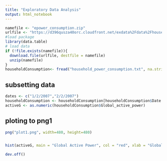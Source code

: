 ```yaml
---
title: "Exploratory Data Analysis"
output: html_notebook
---
```




```r
namefile <- "epower_consumption.zip"
urlfile <- "https://d396qusza40orc.cloudfront.net/exdata%2Fdata%2Fhousehold_power_consumption.zip"
#load package
library(data.table)
# load data
if (!file.exists(namefile)){
  download.file(urlfile, destfile = namefile)
  unzip(namefile)
}
householdConsumption<- fread("household_power_consumption.txt", na.strings = "?")
```

## subsetting data
```r
dates <- c("1/2/2007","2/2/2007")
householdConsumption <- householdConsumption[householdConsumption$Date %in% dates,]
activeG <- as.numeric(householdConsumption$Global_active_power)
```
## ploting to png1
```r
png("plot1.png", width=480, height=480)


hist(activeG, main = "Global Active Power", col = "red", xlab = "Global Active Power(kilowatts) ", ylab = "Frequency")

dev.off()
```
